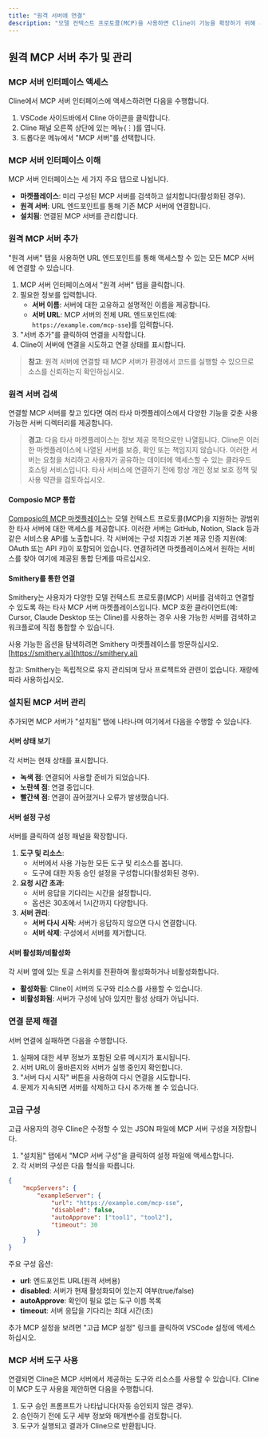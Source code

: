 ```yaml
---
title: "원격 서버에 연결"
description: "모델 컨텍스트 프로토콜(MCP)을 사용하면 Cline이 기능을 확장하기 위해 추가 도구와 리소스를 제공하는 외부 서버와 통신할 수 있습니다. 이 가이드에서는 MCP 서버 인터페이스를 통해 원격 MCP 서버를 추가하고 연결하는 방법을 설명합니다."
---
```


## 원격 MCP 서버 추가 및 관리

### MCP 서버 인터페이스 액세스

Cline에서 MCP 서버 인터페이스에 액세스하려면 다음을 수행합니다.

1. VSCode 사이드바에서 Cline 아이콘을 클릭합니다.
2. Cline 패널 오른쪽 상단에 있는 메뉴(⋮)를 엽니다.
3. 드롭다운 메뉴에서 "MCP 서버"를 선택합니다.

### MCP 서버 인터페이스 이해

MCP 서버 인터페이스는 세 가지 주요 탭으로 나뉩니다.

-   **마켓플레이스**: 미리 구성된 MCP 서버를 검색하고 설치합니다(활성화된 경우).
-   **원격 서버**: URL 엔드포인트를 통해 기존 MCP 서버에 연결합니다.
-   **설치됨**: 연결된 MCP 서버를 관리합니다.

### 원격 MCP 서버 추가

"원격 서버" 탭을 사용하면 URL 엔드포인트를 통해 액세스할 수 있는 모든 MCP 서버에 연결할 수 있습니다.

1. MCP 서버 인터페이스에서 "원격 서버" 탭을 클릭합니다.
2. 필요한 정보를 입력합니다.
    - **서버 이름**: 서버에 대한 고유하고 설명적인 이름을 제공합니다.
    - **서버 URL**: MCP 서버의 전체 URL 엔드포인트(예: `https://example.com/mcp-sse`)를 입력합니다.
3. "서버 추가"를 클릭하여 연결을 시작합니다.
4. Cline이 서버에 연결을 시도하고 연결 상태를 표시합니다.

> **참고**: 원격 서버에 연결할 때 MCP 서버가 환경에서 코드를 실행할 수 있으므로 소스를 신뢰하는지 확인하십시오.

### 원격 서버 검색

연결할 MCP 서버를 찾고 있다면 여러 타사 마켓플레이스에서 다양한 기능을 갖춘 사용 가능한 서버 디렉터리를 제공합니다.

> **경고**: 다음 타사 마켓플레이스는 정보 제공 목적으로만 나열됩니다. Cline은 이러한 마켓플레이스에 나열된 서버를 보증, 확인 또는 책임지지 않습니다. 이러한 서버는 요청을 처리하고 사용자가 공유하는 데이터에 액세스할 수 있는 클라우드 호스팅 서비스입니다. 타사 서비스에 연결하기 전에 항상 개인 정보 보호 정책 및 사용 약관을 검토하십시오.

#### Composio MCP 통합

[Composio의 MCP 마켓플레이스](https://mcp.composio.dev/)는 모델 컨텍스트 프로토콜(MCP)을 지원하는 광범위한 타사 서버에 대한 액세스를 제공합니다. 이러한 서버는 GitHub, Notion, Slack 등과 같은 서비스용 API를 노출합니다. 각 서버에는 구성 지침과 기본 제공 인증 지원(예: OAuth 또는 API 키)이 포함되어 있습니다. 연결하려면 마켓플레이스에서 원하는 서비스를 찾아 여기에 제공된 통합 단계를 따르십시오.

#### Smithery를 통한 연결

Smithery는 사용자가 다양한 모델 컨텍스트 프로토콜(MCP) 서버를 검색하고 연결할 수 있도록 하는 타사 MCP 서버 마켓플레이스입니다. MCP 호환 클라이언트(예: Cursor, Claude Desktop 또는 Cline)를 사용하는 경우 사용 가능한 서버를 검색하고 워크플로에 직접 통합할 수 있습니다.

사용 가능한 옵션을 탐색하려면 Smithery 마켓플레이스를 방문하십시오. [https://smithery.ai](https://smithery.ai)

참고: Smithery는 독립적으로 유지 관리되며 당사 프로젝트와 관련이 없습니다. 재량에 따라 사용하십시오.

### 설치된 MCP 서버 관리

추가되면 MCP 서버가 "설치됨" 탭에 나타나며 여기에서 다음을 수행할 수 있습니다.

#### 서버 상태 보기

각 서버는 현재 상태를 표시합니다.

-   **녹색 점**: 연결되어 사용할 준비가 되었습니다.
-   **노란색 점**: 연결 중입니다.
-   **빨간색 점**: 연결이 끊어졌거나 오류가 발생했습니다.

#### 서버 설정 구성

서버를 클릭하여 설정 패널을 확장합니다.

1. **도구 및 리소스**:
    - 서버에서 사용 가능한 모든 도구 및 리소스를 봅니다.
    - 도구에 대한 자동 승인 설정을 구성합니다(활성화된 경우).
2. **요청 시간 초과**:
    - 서버 응답을 기다리는 시간을 설정합니다.
    - 옵션은 30초에서 1시간까지 다양합니다.
3. **서버 관리**:
    - **서버 다시 시작**: 서버가 응답하지 않으면 다시 연결합니다.
    - **서버 삭제**: 구성에서 서버를 제거합니다.

#### 서버 활성화/비활성화

각 서버 옆에 있는 토글 스위치를 전환하여 활성화하거나 비활성화합니다.

-   **활성화됨**: Cline이 서버의 도구와 리소스를 사용할 수 있습니다.
-   **비활성화됨**: 서버가 구성에 남아 있지만 활성 상태가 아닙니다.

### 연결 문제 해결

서버 연결에 실패하면 다음을 수행합니다.

1. 실패에 대한 세부 정보가 포함된 오류 메시지가 표시됩니다.
2. 서버 URL이 올바른지와 서버가 실행 중인지 확인합니다.
3. "서버 다시 시작" 버튼을 사용하여 다시 연결을 시도합니다.
4. 문제가 지속되면 서버를 삭제하고 다시 추가해 볼 수 있습니다.

### 고급 구성

고급 사용자의 경우 Cline은 수정할 수 있는 JSON 파일에 MCP 서버 구성을 저장합니다.

1. "설치됨" 탭에서 "MCP 서버 구성"을 클릭하여 설정 파일에 액세스합니다.
2. 각 서버의 구성은 다음 형식을 따릅니다.

```json
{
	"mcpServers": {
		"exampleServer": {
			"url": "https://example.com/mcp-sse",
			"disabled": false,
			"autoApprove": ["tool1", "tool2"],
			"timeout": 30
		}
	}
}
```

주요 구성 옵션:

-   **url**: 엔드포인트 URL(원격 서버용)
-   **disabled**: 서버가 현재 활성화되어 있는지 여부(true/false)
-   **autoApprove**: 확인이 필요 없는 도구 이름 목록
-   **timeout**: 서버 응답을 기다리는 최대 시간(초)

추가 MCP 설정을 보려면 "고급 MCP 설정" 링크를 클릭하여 VSCode 설정에 액세스하십시오.

### MCP 서버 도구 사용

연결되면 Cline은 MCP 서버에서 제공하는 도구와 리소스를 사용할 수 있습니다. Cline이 MCP 도구 사용을 제안하면 다음을 수행합니다.

1. 도구 승인 프롬프트가 나타납니다(자동 승인되지 않은 경우).
2. 승인하기 전에 도구 세부 정보와 매개변수를 검토합니다.
3. 도구가 실행되고 결과가 Cline으로 반환됩니다.
